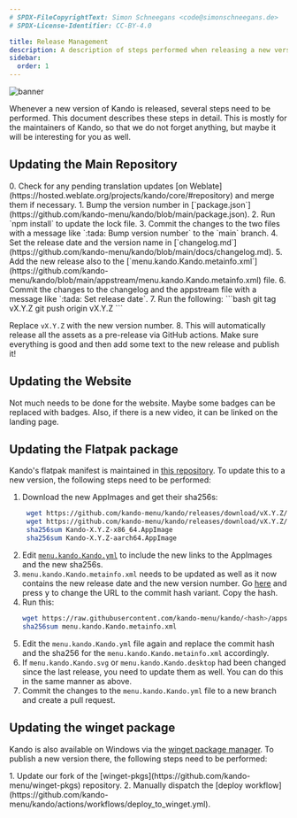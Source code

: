 ```yaml
---
# SPDX-FileCopyrightText: Simon Schneegans <code@simonschneegans.de>
# SPDX-License-Identifier: CC-BY-4.0

title: Release Management
description: A description of steps performed when releasing a new version of Kando.
sidebar:
  order: 1
---
```



![banner](../../assets/banners/banner03.png)

Whenever a new version of Kando is released, several steps need to be performed.
This document describes these steps in detail.
This is mostly for the maintainers of Kando, so that we do not forget anything, but maybe it will be interesting for you as well.

## Updating the Main Repository

<Steps>
0. Check for any pending translation updates [on Weblate](https://hosted.weblate.org/projects/kando/core/#repository) and merge them if necessary.
1. Bump the version number in [`package.json`](https://github.com/kando-menu/kando/blob/main/package.json).
2. Run `npm install` to update the lock file.
3. Commit the changes to the two files with a message like `:tada: Bump version number` to the `main` branch.
4. Set the release date and the version name in [`changelog.md`](https://github.com/kando-menu/kando/blob/main/docs/changelog.md).
5. Add the new release also to the [`menu.kando.Kando.metainfo.xml`](https://github.com/kando-menu/kando/blob/main/appstream/menu.kando.Kando.metainfo.xml) file.
6. Commit the changes to the changelog and the appstream file with a message like `:tada: Set release date`.
7. Run the following:
   ```bash
   git tag vX.Y.Z
   git push origin vX.Y.Z
   ```

   Replace `vX.Y.Z` with the new version number.
8. This will automatically release all the assets as a pre-release via GitHub actions. Make sure everything is good and then add some text to the new release and publish it!
</Steps>

## Updating the Website

Not much needs to be done for the website. Maybe some <Badge text="soon!" variant="tip" /> badges can be replaced with <Badge text="new!" variant="tip" /> badges.
Also, if there is a new video, it can be linked on the landing page.

## Updating the Flatpak package

Kando's flatpak manifest is maintained in [this repository](https://github.com/flathub/menu.kando.Kando).
To update this to a new version, the following steps need to be performed:
<Steps>
1. Download the new AppImages and get their sha256s:
   ```bash
    wget https://github.com/kando-menu/kando/releases/download/vX.Y.Z/Kando-X.Y.Z-x86_64.AppImage
    wget https://github.com/kando-menu/kando/releases/download/vX.Y.Z/Kando-X.Y.Z-aarch64.AppImage
    sha256sum Kando-X.Y.Z-x86_64.AppImage
    sha256sum Kando-X.Y.Z-aarch64.AppImage
    ```
2. Edit [`menu.kando.Kando.yml`](https://github.com/flathub/menu.kando.Kando/blob/master/menu.kando.Kando.yml) to include the new links to the AppImages and the new sha256s.
3. `menu.kando.Kando.metainfo.xml` needs to be updated as well as it now contains the new release date and the new version number. Go [here](https://github.com/kando-menu/kando/blob/main/appstream/menu.kando.Kando.metainfo.xml) and press <kbd>y</kbd> to change the URL to the commit hash variant. Copy the hash.
4. Run this:
    ```bash
    wget https://raw.githubusercontent.com/kando-menu/kando/<hash>/appstream/menu.kando.Kando.metainfo.xml
    sha256sum menu.kando.Kando.metainfo.xml
    ```
5. Edit the `menu.kando.Kando.yml` file again and replace the commit hash and the sha256 for the `menu.kando.Kando.metainfo.xml` accordingly.
4. If `menu.kando.Kando.svg` or `menu.kando.Kando.desktop` had been changed since the last release, you need to update them as well. You can do this in the same manner as above.
5. Commit the changes to the `menu.kando.Kando.yml` file to a new branch and create a pull request.
</Steps>


## Updating the winget package

Kando is also available on Windows via the [winget package manager](https://winstall.app/apps/KandoMenu.Kando).
To publish a new version there, the following steps need to be performed:

<Steps>
1. Update our fork of the [winget-pkgs](https://github.com/kando-menu/winget-pkgs) repository.
2. Manually dispatch the [deploy workflow](https://github.com/kando-menu/kando/actions/workflows/deploy_to_winget.yml).
</Steps>